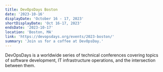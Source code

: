 ```yaml
---
title: DevOpsDays Boston
date: '2023-10-16'
displayDate: 'October 16 - 17, 2023'
shortDisplayDate: 'Oct 16-17, 2023'
endsDate: '2023-10-17'
location: 'Boston, MA'
link: 'https://devopsdays.org/events/2023-boston/'
summary: 'Join us for a coffee at DevOpsDay.'
---
```


DevOpsDays is a worldwide series of technical conferences covering topics of software development, IT infrastructure operations, and the intersection between them.
